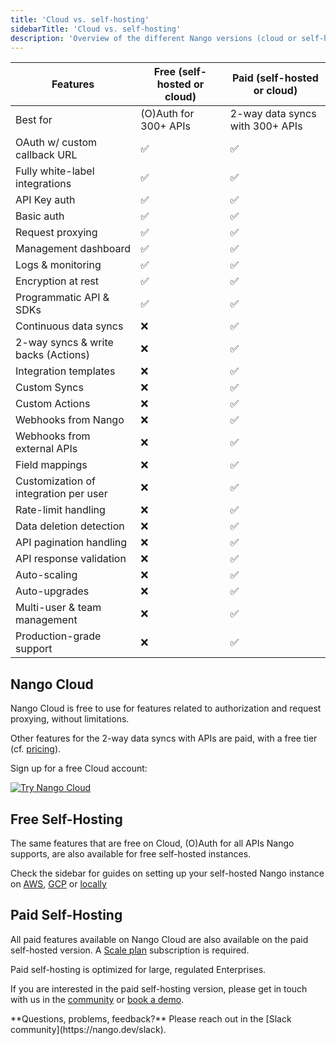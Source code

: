 ```yaml
---
title: 'Cloud vs. self-hosting'
sidebarTitle: 'Cloud vs. self-hosting'
description: 'Overview of the different Nango versions (cloud or self-hosted)'
---
```


| Features | Free (self-hosted or cloud) | Paid (self-hosted or cloud) |
|-|-|-|
| Best for | (O)Auth for 300+ APIs | 2-way data syncs with 300+ APIs |
| OAuth w/ custom callback URL | ✅  | ✅ | 
| Fully white-label integrations | ✅  | ✅ | 
| API Key auth | ✅  | ✅ | 
| Basic auth | ✅ | ✅ | 
| Request proxying | ✅ | ✅ | 
| Management dashboard | ✅ | ✅ | 
| Logs & monitoring | ✅ | ✅ | 
| Encryption at rest | ✅ | ✅ | 
| Programmatic API & SDKs | ✅ | ✅ | 
| Continuous data syncs | ❌  | ✅ | 
| 2-way syncs & write backs (Actions) | ❌  | ✅ | 
| Integration templates | ❌  | ✅ | 
| Custom Syncs | ❌ | ✅ | 
| Custom Actions | ❌ | ✅ | 
| Webhooks from Nango | ❌ | ✅ | 
| Webhooks from external APIs | ❌ | ✅ | 
| Field mappings | ❌ | ✅ | 
| Customization of integration per user | ❌  | ✅ | 
| Rate-limit handling | ❌ | ✅ | 
| Data deletion detection | ❌ | ✅ | 
| API pagination handling | ❌ | ✅ | 
| API response validation | ❌ | ✅ | 
| Auto-scaling | ❌ | ✅ | 
| Auto-upgrades | ❌ | ✅ | 
| Multi-user & team management | ❌ | ✅ | 
| Production-grade support | ❌ | ✅ | 

## Nango Cloud

Nango Cloud is free to use for features related to authorization and request proxying, without limitations. 

Other features for the 2-way data syncs with APIs are paid, with a free tier (cf. [pricing](https://nango.dev/pricing)).

Sign up for a free Cloud account:

[![Try Nango Cloud](/images/nango-deploy-button.svg)](https://app.nango.dev/signup)

## Free Self-Hosting

The same features that are free on Cloud, (O)Auth for all APIs Nango supports, are also available for free self-hosted instances.

Check the sidebar for guides on setting up your self-hosted Nango instance on [AWS](/host/self-host/aws), [GCP](/host/self-host/gcp) or [locally](/host/self-host/local)

## Paid Self-Hosting

All paid features available on Nango Cloud are also available on the paid self-hosted version. A [Scale plan](https://www.nango.dev/pricing) subscription is required.

Paid self-hosting is optimized for large, regulated Enterprises.

If you are interested in the paid self-hosting version, please get in touch with us in the [community](https://nango.dev/slack) or [book a demo](https://nango.dev/chat).

<Tip>
**Questions, problems, feedback?** Please reach out in the [Slack community](https://nango.dev/slack).
</Tip>
